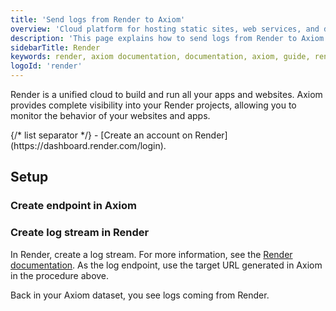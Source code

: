 ```yaml
---
title: 'Send logs from Render to Axiom'
overview: 'Cloud platform for hosting static sites, web services, and databases'
description: 'This page explains how to send logs from Render to Axiom.'
sidebarTitle: Render
keywords: render, axiom documentation, documentation, axiom, guide, render logs, syslog endpoint, render log stream
logoId: 'render'
---
```



Render is a unified cloud to build and run all your apps and websites. Axiom provides complete visibility into your Render projects, allowing you to monitor the behavior of your websites and apps.

<Prerequisites />
{/* list separator */}
- [Create an account on Render](https://dashboard.render.com/login).

## Setup

### Create endpoint in Axiom

<SetUpEndpoint endpointName="Secure Syslog" />

### Create log stream in Render

In Render, create a log stream. For more information, see the [Render documentation](https://docs.render.com/log-streams). As the log endpoint, use the target URL generated in Axiom in the procedure above.

Back in your Axiom dataset, you see logs coming from Render.
